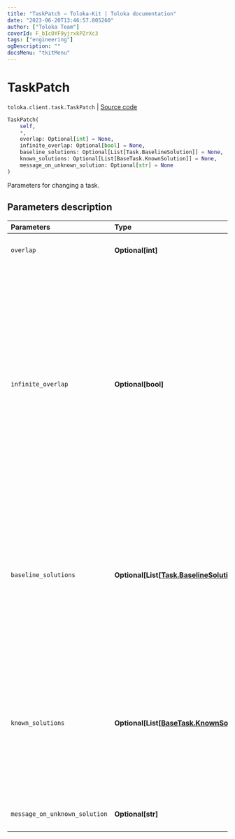 ```yaml
---
title: "TaskPatch — Toloka-Kit | Toloka documentation"
date: "2023-06-20T13:46:57.805260"
author: ["Toloka Team"]
coverId: F_bIcOYF9yjrxkPZrXc3
tags: ["engineering"]
ogDescription: ""
docsMenu: "tkitMenu"
---
```


# TaskPatch

`toloka.client.task.TaskPatch` | [Source code](https://github.com/Toloka/toloka-kit/blob/v1.2.0/src/client/task.py#L161)

```python
TaskPatch(
    self,
    *,
    overlap: Optional[int] = None,
    infinite_overlap: Optional[bool] = None,
    baseline_solutions: Optional[List[Task.BaselineSolution]] = None,
    known_solutions: Optional[List[BaseTask.KnownSolution]] = None,
    message_on_unknown_solution: Optional[str] = None
)
```

Parameters for changing a task.

## Parameters description

| Parameters | Type | Description |
| :----------| :----| :-----------|
`overlap`|**Optional\[int\]**|<p>The new overlap value.</p>
`infinite_overlap`|**Optional\[bool\]**|<ul> <li>`True` — The task is assigned to all Tolokers. It is usually set for training and control tasks.</li> <li>`False` — An overlap value specified for the task or for the pool is used.</li> </ul> <p></p><p>Default value: `False`.</p>
`baseline_solutions`|**Optional\[List\[[Task.BaselineSolution](/docs/toloka-kit/reference/toloka.client.task.Task.BaselineSolution)\]\]**|<p>Preliminary responses for dynamic overlap and aggregation of results by a skill. They are used to calculate a confidence level of the first responses from Tolokers.</p>
`known_solutions`|**Optional\[List\[[BaseTask.KnownSolution](/docs/toloka-kit/reference/toloka.client.task.BaseTask.KnownSolution)\]\]**|<p>A list of all responses considered correct. It is used with control and training tasks. If there are several output fields, then you must specify all their correct combinations.</p>
`message_on_unknown_solution`|**Optional\[str\]**|<p>A hint used in training tasks.</p>